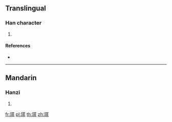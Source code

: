 ==Translingual==

===Han character===
{{Han char|rn=96|rad=玉|as=11|sn=15|four=14194|canj=MGTOD}}

# {{defn|Han|sort=玉11}}

====References====
* {{Han ref|kx=0740.120|dkj=21181|dj=1150.060|hdz=21134.070|uh=7479|ud=29817|bh=E6AB|bd=59051}}

----

==Mandarin==

===Hanzi===
{{cmn-hanzi|pin=[[tú]] ([[tu2]])|wg=t'u<sup>2</sup>}}

# {{defn|lang=cmn|sort=玉11}}

[[fr:瑹]]
[[pl:瑹]]
[[th:瑹]]
[[zh:瑹]]